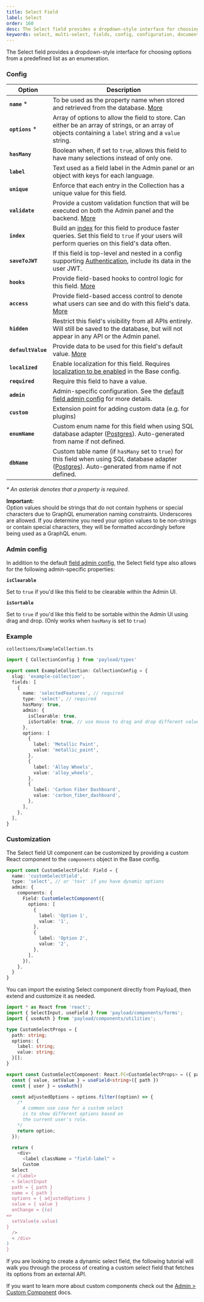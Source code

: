 ```yaml
---
title: Select Field
label: Select
order: 160
desc: The Select field provides a dropdown-style interface for choosing options from a predefined list. Learn how to use Select fields, see examples and options.
keywords: select, multi-select, fields, config, configuration, documentation, Content Management System, cms, headless, javascript, node, react, express
---
```


<Banner>
  The Select field provides a dropdown-style interface for choosing options from a predefined list
  as an enumeration.
</Banner>

<LightDarkImage
srcLight="https://payloadcms.com/images/docs/fields/select.png"
srcDark="https://payloadcms.com/images/docs/fields/select-dark.png"
alt="Shows a Select field in the Payload admin panel"
caption="Admin panel screenshot of a Select field"
/>

### Config

| Option             | Description                                                                                                                                                                   |
|--------------------|-------------------------------------------------------------------------------------------------------------------------------------------------------------------------------|
| **`name`** \*      | To be used as the property name when stored and retrieved from the database. [More](/docs/fields/overview#field-names)                                                        |
| **`options`** \*   | Array of options to allow the field to store. Can either be an array of strings, or an array of objects containing a `label` string and a `value` string.                     |
| **`hasMany`**      | Boolean when, if set to `true`, allows this field to have many selections instead of only one.                                                                                |
| **`label`**        | Text used as a field label in the Admin panel or an object with keys for each language.                                                                                       |
| **`unique`**       | Enforce that each entry in the Collection has a unique value for this field.                                                                                                  |
| **`validate`**     | Provide a custom validation function that will be executed on both the Admin panel and the backend. [More](/docs/fields/overview#validation)                                  |
| **`index`**        | Build an [index](/docs/database/overview) for this field to produce faster queries. Set this field to `true` if your users will perform queries on this field's data often.   |
| **`saveToJWT`**    | If this field is top-level and nested in a config supporting [Authentication](/docs/authentication/config), include its data in the user JWT.                                 |
| **`hooks`**        | Provide field-based hooks to control logic for this field. [More](/docs/fields/overview#field-level-hooks)                                                                    |
| **`access`**       | Provide field-based access control to denote what users can see and do with this field's data. [More](/docs/fields/overview#field-level-access-control)                       |
| **`hidden`**       | Restrict this field's visibility from all APIs entirely. Will still be saved to the database, but will not appear in any API or the Admin panel.                              |
| **`defaultValue`** | Provide data to be used for this field's default value. [More](/docs/fields/overview#default-values)                                                                          |
| **`localized`**    | Enable localization for this field. Requires [localization to be enabled](/docs/configuration/localization) in the Base config.                                               |
| **`required`**     | Require this field to have a value.                                                                                                                                           |
| **`admin`**        | Admin-specific configuration. See the [default field admin config](/docs/fields/overview#admin-config) for more details.                                                      |
| **`custom`**       | Extension point for adding custom data (e.g. for plugins)                                                                                                                     |
| **`enumName`**     | Custom enum name for this field when using SQL database adapter ([Postgres](/docs/database/postgres)). Auto-generated from name if not defined.                               |
| **`dbName`**       | Custom table name (if `hasMany` set to `true`) for this field when using SQL database adapter ([Postgres](/docs/database/postgres)). Auto-generated from name if not defined. |

_\* An asterisk denotes that a property is required._

<Banner type="warning">
  <strong>Important:</strong>
  <br />
  Option values should be strings that do not contain hyphens or special characters due to GraphQL
  enumeration naming constraints. Underscores are allowed. If you determine you need your option
  values to be non-strings or contain special characters, they will be formatted accordingly before
  being used as a GraphQL enum.
</Banner>

### Admin config

In addition to the default [field admin config](/docs/fields/overview#admin-config), the Select field type also allows
for the following admin-specific properties:

**`isClearable`**

Set to `true` if you'd like this field to be clearable within the Admin UI.

**`isSortable`**

Set to `true` if you'd like this field to be sortable within the Admin UI using drag and drop. (Only works
when `hasMany` is set to `true`)

### Example

`collections/ExampleCollection.ts`

```ts
import { CollectionConfig } from 'payload/types'

export const ExampleCollection: CollectionConfig = {
  slug: 'example-collection',
  fields: [
    {
      name: 'selectedFeatures', // required
      type: 'select', // required
      hasMany: true,
      admin: {
        isClearable: true,
        isSortable: true, // use mouse to drag and drop different values, and sort them according to your choice
      },
      options: [
        {
          label: 'Metallic Paint',
          value: 'metallic_paint',
        },
        {
          label: 'Alloy Wheels',
          value: 'alloy_wheels',
        },
        {
          label: 'Carbon Fiber Dashboard',
          value: 'carbon_fiber_dashboard',
        },
      ],
    },
  ],
}
```

### Customization

The Select field UI component can be customized by providing a custom React component to the `components` object in the
Base config.

```ts
export const CustomSelectField: Field = {
  name: 'customSelectField',
  type: 'select', // or 'text' if you have dynamic options
  admin: {
    components: {
      Field: CustomSelectComponent({
        options: [
          {
            label: 'Option 1',
            value: '1',
          },
          {
            label: 'Option 2',
            value: '2',
          },
        ],
      }),
    },
  }
}
```

You can import the existing Select component directly from Payload, then extend and customize it as needed.

```ts
import * as React from 'react';
import { SelectInput, useField } from 'payload/components/forms';
import { useAuth } from 'payload/components/utilities';

type CustomSelectProps = {
  path: string;
  options: {
    label: string;
    value: string;
  }[];
}

export const CustomSelectComponent: React.FC<CustomSelectProps> = ({ path, options }) => {
  const { value, setValue } = useField<string>({ path })
  const { user } = useAuth()

  const adjustedOptions = options.filter((option) => {
    /*
      A common use case for a custom select
      is to show different options based on
      the current user's role.
    */
    return option;
  });

  return (
    <div>
      <label className = "field-label" >
      Custom
  Select
  < /label>
  < SelectInput
  path = { path }
  name = { path }
  options = { adjustedOptions }
  value = { value }
  onChange = {(e)
=>
  setValue(e.value)
}
  />
  < /div>
)
}
```

If you are looking to create a dynamic select field, the following tutorial will walk you through the process of
creating a custom select field that fetches its options from an external API.

<VideoDrawer
id='Efn9OxSjA6Y'
label='How to Create a Custom Select Field'
drawerTitle='How to Create a Custom Select Field: A Step-by-Step Guide'
/>

If you want to learn more about custom components check out
the [Admin > Custom Component](/docs/admin/components#field-component) docs.
